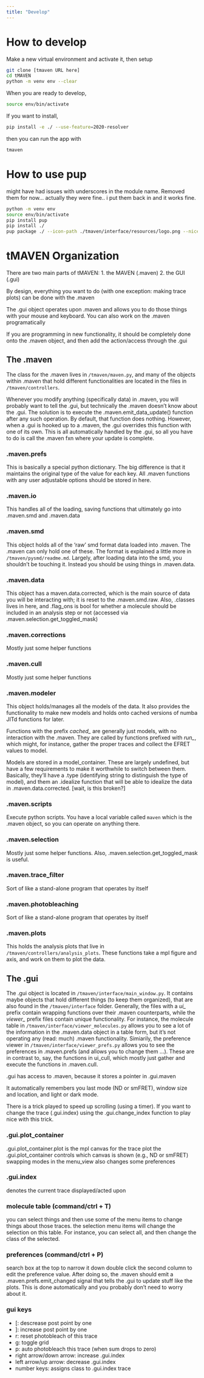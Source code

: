 ```yaml
---
title: "Develop"
---
```


# How to develop

Make a new virtual environment and activate it, then setup

``` bash
git clone [tmaven URL here]
cd tMAVEN
python -m venv env --clear
```

When you are ready to develop,
``` bash
source env/bin/activate
```

If you want to install,
``` bash
pip install -e ./ --use-feature=2020-resolver
```
then you can run the app with
``` bash
tmaven
```



# How to use pup

might have had issues with underscores in the module name. Removed them for now...
actually they were fine.. i put them back in and it works fine.

``` bash
python -m venv env
source env/bin/activate
pip install pup
pip install ./
pup package ./ --icon-path ./tmaven/interface/resources/logo.png --nice-name tMAVEN --license-path ./LICENSE   
```



# tMAVEN Organization
There are two main parts of tMAVEN:
1. the MAVEN (.maven)
2. the GUI (.gui)

By design, everything you want to do (with one exception: making trace plots) can be done with the .maven

The .gui object operates upon .maven and allows you to do those things with your mouse and keyboard. You can also work on the .maven programatically

If you are programming in new functionality, it should be completely done onto the .maven object, and then add the action/access through the .gui

## The .maven
The class for the .maven lives in `/tmaven/maven.py`, and many of the objects within .maven that hold different functionalities are located in the files in `/tmaven/controllers`.

Whenever you modify anything (specifically data) in .maven, you will probably want to tell the .gui, but technically the .maven doesn't know about the .gui. The solution is to execute the .maven.emit_data_update() function after any such operation. By default, that function does nothing. However, when a .gui is hooked up to a .maven, the .gui overrides this function with one of its own. This is all automatically handled by the .gui, so all you have to do is call the .maven fxn where your update is complete.

### .maven.prefs
This is basically a special python dictionary. The big difference is that it maintains the original type of the value for each key. All .maven functions with any user adjustable options should be stored in here.

### .maven.io
This handles all of the loading, saving functions that ultimately go into .maven.smd and .maven.data

### .maven.smd
This object holds all of the 'raw' smd format data loaded into .maven. The .maven can only hold one of these. The format is explained a little more in `/tmaven/pysmd/readme.md`. Largely, after loading data into the smd, you shouldn't be touching it. Instead you should be using things in .maven.data.

### .maven.data
This object has a maven.data.corrected, which is the main source of data you will be interacting with; it is reset to the .maven.smd.raw. Also, .classes lives in here, and .flag_ons is bool for whether a molecule should be included in an analysis step or not (accessed via .maven.selection.get_toggled_mask)

### .maven.corrections
Mostly just some helper functions

### .maven.cull
Mostly just some helper functions

### .maven.modeler
This object holds/manages all the models of the data. It also provides the functionality to make new models and holds onto cached versions of numba JITd functions for later.

Functions with the prefix *cached_* are generally just models, with no interaction with the .maven. They are called by functions prefixed with *run_*, which might, for instance, gather the proper traces and collect the EFRET values to model.

Models are stored in a model_container. These are largely undefined, but have a few requirements to make it worthwhile to switch between them. Basically, they'll have a .type (identifying string to distinguish the type of model), and them an .idealize function that will be able to idealize the data in .maven.data.corrected. [wait, is this broken?]

### .maven.scripts
Execute python scripts. You have a local variable called `maven` which is the .maven object, so you can operate on anything there.

### .maven.selection
Mostly just some helper functions. Also, .maven.selection.get_toggled_mask is useful.

### .maven.trace_filter
Sort of like a stand-alone program that operates by itself

### .maven.photobleaching
Sort of like a stand-alone program that operates by itself

### .maven.plots
This holds the analysis plots that live in `/tmaven/controllers/analysis_plots`. These functions take a mpl figure and axis, and work on them to plot the data.

## The .gui
The .gui object is located in `/tmaven/interface/main_window.py`. It contains maybe objects that hold different things (to keep them organized), that are also found in the `/tmaven/interface` folder. Generally, the files with a *ui_* prefix contain wrapping functions over their .maven counterparts, while the *viewer_* prefix files contain unique functionality. For instance, the molecule table in `/tmaven/interface/viewer_molecules.py` allows you to see a lot of the information in the .maven.data object in a table form, but it's not operating any (read: much) .maven functionality. Simiarily, the preference viewer in `/tmaven/interface/viewer_prefs.py` allows you to see the preferences in .maven.prefs (and allows you to change them ...). These are in contrast to, say, the functions in ui_cull, which mostly just gather and execute the functions in .maven.cull.

.gui has access to .maven, because it stores a pointer in .gui.maven

It automatically remembers you last mode (ND or smFRET), window size and location, and light or dark mode.

There is a trick played to speed up scrolling (using a timer). If you want to change the trace (.gui.index) using the .gui.change_index function to play nice with this trick.

### .gui.plot_container
.gui.plot_container.plot is the mpl canvas for the trace plot
the .gui.plot_container controls which canvas is shown (e.g., ND or smFRET)
swapping modes in the menu_view also changes some preferences 

### .gui.index
denotes the current trace displayed/acted upon

### molecule table (command/ctrl + T)
you can select things and then use some of the menu items to change things about those traces. the selection menu items will change the selection on this table. For instance, you can select all, and then change the class of the selected.

### preferences (command/ctrl + P)
search box at the top to narrow it down
double click the second column to edit the preference value. After doing so, the .maven should emit a .maven.prefs.emit_changed signal that tells the .gui to update stuff like the plots. This is done automatically and you probably don't need to worry about it.

### gui keys
- [: descrease post point by one
- ]: increase post point by one
- r: reset photobleach of this trace
- g: toggle grid
- p: auto photobleach this trace (when sum drops to zero)
- right arrow/down arrow: increase .gui.index
- left arrow/up arrow: decrease .gui.index
- number keys: assigns class to .gui.index trace
